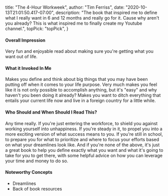 
  title: "The 4-Hour Workweek",
  author: "Tim Ferriss",
  date: "2020-10-13T21:01:50.417-07:00",
  description: "The book that inspired me to define what I really want in 6 and 12 months and really go for it. Cause why aren't you already? This is what inspired me to finally create my Youtube channel.",
  topPick: "topPick",
}


#### Overall Impression

Very fun and enjoyable read about making sure you're getting what you want out of life.

#### What it Invoked In Me

Makes you define and think about big things that you may have been putting off when it comes to your life purpose. Very much makes you feel like it is not only possible to accomplish anything, but it's "easy" and why haven't you been doing it already? Makes you want to ditch everything that entails your current life now and live in a foreign country for a little while.



#### Who Should and When Should I Read This?

Any time really. If you're just entering the workforce, to shield you against working yourself into unhappiness. If you're steady in it, to propel you into a more exciting version of what success means to you. If you're still in school, to prepare you for what to prioritize and where to focus your efforts based on what your dreamlines look like. And if you're none of the above, it's just a great book to help you define exactly what you want and what it's going to take for you to get there, with some helpful advice on how you can leverage your time and money to do so.



#### Noteworthy Concepts

- Dreamlines
- Back of book resources


